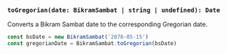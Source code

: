 ### `toGregorian(date: BikramSambat | string | undefined): Date`

Converts a Bikram Sambat date to the corresponding Gregorian date.

```jsx copy
const bsDate = new BikramSambat('2078-05-15')
const gregorianDate = BikramSambat.toGregorian(bsDate)
```

